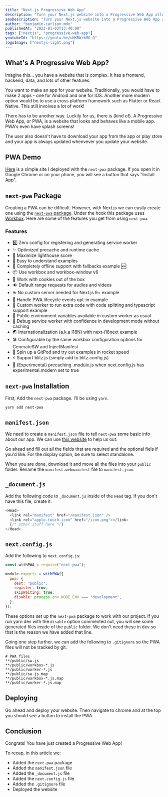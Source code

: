 ```yaml
---
title: "Next.js Progressive Web App"
description: "Turn your Next.js website into a Progressive Web App allowing offline support, push notifications and other great features using the next-pwa package."
seoDescription: "Turn your Next.js website into a Progressive Web App allowing offline support, push notifications and other great features using the next-pwa package."
author: "benjamin-carlson.mdx"
publishedAt: "2022-01-03T13:40:00"
tags: ["nextjs", "progressive-web-app"]
youtubeId: "https://youtu.be/uNKBWrkMO_Q"
logoImage: ["nextjs-light.png"]
---
```


## What's A Progressive Web App?

Imagine this... you have a website that is complex. It has a frontend, backend, data, and lots of other features.

You want to make an app for your website. Traditionally, you would have to make 2 apps - one for Android and one for IOS. Another more modern option would be to use a cross platform framework such as Flutter or React Native. This still involves a lot of work!

There has to be another way. Luckily for us, there is (kind of). A Progressive Web App, or PWA, is a website that looks and behaves like a mobile app. PWA's even have splash screens!

The user also doesn't have to download your app from the app or play store and your app is always updated whenvever you update your website.

## PWA Demo

[Here](https://next-pwa-rosy.vercel.app) is a simple site I deployed with the `next-pwa` package. If you open it in Google Chrome or on your phone, you will see a button that says "Install App".

## `next-pwa` Package

Creating a PWA can be difficult. However, with Next.js we can easily create one using the [`next-pwa` package](https://www.npmjs.com/package/next-pwa). Under the hook this package uses [Workbox](https://developers.google.com/web/tools/workbox/). Here are some of the features you get from using `next-pwa`:

### Features

- 0️⃣ Zero config for registering and generating service worker
- ✨ Optimized precache and runtime cache
- 💯 Maximize lighthouse score
- 🎈 Easy to understand examples
- 📴 Completely offline support with fallbacks example 🆕
- 📦 Use workbox and workbox-window v6
- 🍪 Work with cookies out of the box
- 🔉 Default range requests for audios and videos
- ☕ No custom server needed for Next.js 9+ example
- 🔧 Handle PWA lifecycle events opt-in example
- 📐 Custom worker to run extra code with code splitting and typescript support example
- 📜 Public environment variables available in custom worker as usual
- 🐞 Debug service worker with confidence in development mode without caching
- 🌏 Internationalization (a.k.a I18N) with next-i18next example
- 🛠 Configurable by the same workbox configuration options for GenerateSW and InjectManifest
- 🚀 Spin up a GitPod and try out examples in rocket speed
- ⚡ Support blitz.js (simply add to blitz.config.js)
- 🔩 (Experimental) precaching .module.js when next.config.js has experimental.modern set to true

## `next-pwa` Installation

First, Add the `next-pwa` package. I'll be using `yarn`.

```bash
yarn add next-pwa
```

## `manifest.json`

We need to create a `manifest.json` file to tell `next-pwa` some basic info about our app. We can use [this website](https://www.simicart.com/manifest-generator.html/) to help us out.

Go ahead and fill out all the fields that are required and the optional fiels if you'd like. For the display option, be sure to select standalone.

When you are done, download it and move all the files into your `public` folder. Rename the `manifest.webmanifest` file to `manifest.json`.

## `_document.js`

Add the following code to `_document.js` inside of the `Head` tag. If you don't have this file, create it.

```javascript:_document.js
<Head>
  <link rel="manifest" href="/manifest.json" />
  <link rel="apple-touch-icon" href="/icon.png"></link>
  {/* other stuff here */}
</Head>
```

## `next.config.js`

Add the following to `next.config.js`:

```javascript:next.config.js
const withPWA = require("next-pwa");

module.exports = withPWA({
  pwa: {
    dest: "public",
    register: true,
    skipWaiting: true,
    disable: process.env.NODE_ENV === "development",
  },
});
```

These options set up the `next-pwa` package to work with our project. If you run yarn dev with the `disable` option commented out, you will see some generated files inside of the `public` folder. We don't need these in dev so that is the reason we have added that line.

Going one step further, we can add the following to `.gitignore` so the PWA files will not be tracked by git.

```javascript:.gitignore
# PWA files
**/public/sw.js
**/public/workbox-*.js
**/public/worker-*.js
**/public/sw.js.map
**/public/workbox-*.js.map
**/public/worker-*.js.map
```

## Deploying

Go ahead and deploy your website. Then navigate to chrome and at the top you should see a button to install the PWA.

## Conclusion

Congrats! You have just created a Progressive Web App!

To recap, in this article we:

- Added the `next-pwa` package
- Added the `manifest.json` file
- Added the `_document.js` file
- Added the `next.config.js` file
- Added the `.gitignore` file
- Deployed the website

